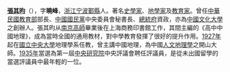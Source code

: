'''[[張其昀|張其昀]]'''（{{bd|1901年|9月29日|1985年|8月26日|catIdx=C張其昀}}），字'''曉峰'''，[[浙江|浙江]][[宁波|宁波]][[鄞縣|鄞縣]]人。著名[[歷史學家|史學家]]、[[地理學家|地學家]]及[[教育家|教育家]]。曾任[[中華民國教育部|中華民國教育部]]部長、[[中國國民黨|中國國民黨]]中央委員會秘書長、[[中華民國總統府|總統府]]資政，亦為[[中國文化大學|中國文化大學]]之創辦人。張其昀从[[南京高師|南京高師]]畢業後在上海商務印書館工作，其間主編的《高中中國地理》，成為當時全國的通用教材，對中學教育發揮了很好的提升作用。[[1927年|1927年]]起在[[國立中央大學|國立中央大學]]地理學系任教，曾主講中國地理，為中國[[人文地理學|人文地理學]]之開山大師。[[1935年|1935年]]當選為第一屆[[中央研究院|中央研究院]]中央評議會聘任評議員，是從未出國留學的當選評議員中最年輕的一位。